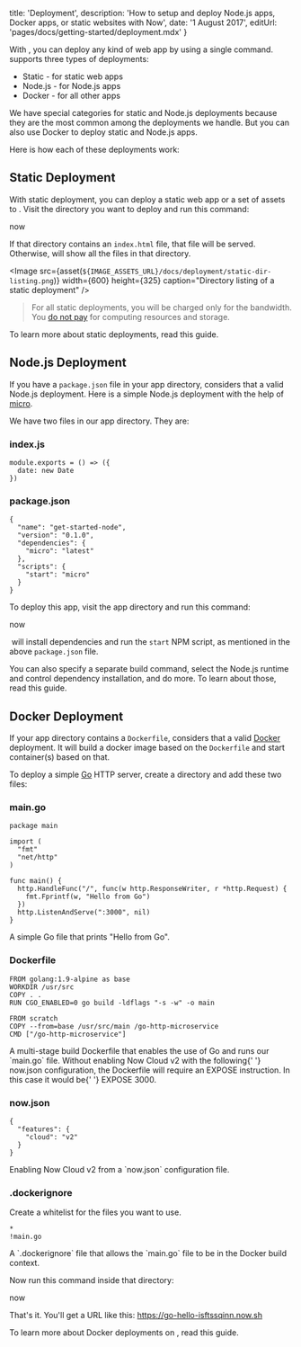 

  title: 'Deployment',
  description:
    'How to setup and deploy Node.js apps, Docker apps, or static websites with Now',
  date: '1 August 2017',
  editUrl: 'pages/docs/getting-started/deployment.mdx'
}

With <Now color="#000"/>, you can deploy any kind of web app by using a single command. <Now color="#000"/> supports three types of deployments:

- <InternalLink href="#static-deployment">Static</InternalLink> - for static web apps
- <InternalLink href="#node.js-deployment">Node.js</InternalLink> - for Node.js apps
- <InternalLink href="#docker-deployment">Docker</InternalLink> - for all other apps

We have special categories for static and Node.js deployments because they are the most common among the deployments we handle. But you can also use Docker to deploy static and Node.js apps.

Here is how each of these deployments work:

## Static Deployment

With static deployment, you can deploy a static web app or a set of assets to <Now color="#000"/>. Visit the directory you want to deploy and run this command:

<TerminalInput>now</TerminalInput>

If that directory contains an `index.html` file, that file will be served. Otherwise, <Now color="#000"/> will show all the files in that directory.

<Image
  src={asset(`${IMAGE_ASSETS_URL}/docs/deployment/static-dir-listing.png`)}
  width={600}
  height={325}
  caption="Directory listing of a static deployment"
/>

> For all static deployments, you will be charged only for the bandwidth. You [do not pay](https://zeit.co/blog/unlimited-static) for computing resources and storage.

To learn more about static deployments, read <InternalLink href="/docs/deployment-types/static">this guide</InternalLink>.

## Node.js Deployment

If you have a `package.json` file in your app directory, <Now color="#000"/> considers that a valid Node.js deployment. Here is a simple Node.js deployment with the help of [micro](https://github.com/zeit/micro).

We have two files in our app directory. They are:

### index.js

```
module.exports = () => ({
  date: new Date
})
```

### package.json

```
{
  "name": "get-started-node",
  "version": "0.1.0",
  "dependencies": {
    "micro": "latest"
  },
  "scripts": {
    "start": "micro"
  }
}
```

To deploy this app, visit the app directory and run this command:

<TerminalInput>now</TerminalInput>

&#8203;<Now color="#000"/> will install dependencies and run the `start` NPM script, as mentioned in the above `package.json` file.

You can also specify a separate build command, select the Node.js runtime and control dependency installation, and do more. To learn about those, read <InternalLink href="/docs/deployment-types/node">this guide</InternalLink>.

## Docker Deployment

If your app directory contains a `Dockerfile`, <Now color="#000"/> considers that a valid [Docker](https://www.docker.com/) deployment. It will build a docker image based on the `Dockerfile` and start container(s) based on that.

To deploy a simple [Go](https://golang.org/) HTTP server, create a directory and add these two files:

### main.go

```
package main

import (
  "fmt"
  "net/http"
)

func main() {
  http.HandleFunc("/", func(w http.ResponseWriter, r *http.Request) {
    fmt.Fprintf(w, "Hello from Go")
  })
  http.ListenAndServe(":3000", nil)
}
```

<Caption>A simple Go file that prints "Hello from Go".</Caption>

### Dockerfile

```
FROM golang:1.9-alpine as base
WORKDIR /usr/src
COPY . .
RUN CGO_ENABLED=0 go build -ldflags "-s -w" -o main

FROM scratch
COPY --from=base /usr/src/main /go-http-microservice
CMD ["/go-http-microservice"]
```

<Caption>
  A multi-stage build Dockerfile that enables the use of Go and runs our
  `main.go` file.
</Caption>

<Note>
  Without enabling Now Cloud v2 with the following{' '}
  <InlineCode>now.json</InlineCode> configuration, the Dockerfile will require
  an <InlineCode>EXPOSE</InlineCode> instruction. In this case it would be{' '}
  <InlineCode>EXPOSE 3000</InlineCode>.
</Note>

### now.json

```
{
  "features": {
    "cloud": "v2"
  }
}
```

<Caption>Enabling Now Cloud v2 from a `now.json` configuration file.</Caption>

### .dockerignore

Create a whitelist for the files you want to use.

```
*
!main.go
```

<Caption>
  A `.dockerignore` file that allows the `main.go` file to be in the Docker
  build context.
</Caption>

Now run this command inside that directory:

<TerminalInput>now</TerminalInput>

That's it. You'll get a URL like this: <https://go-hello-isftssqinn.now.sh>

To learn more about Docker deployments on <Now color="#000"/>, read <InternalLink href="/docs/deployment-types/docker">this guide</InternalLink>.

